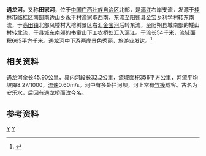{{Infobox River
  | river_name      = 遇龙河
  | image_name      =Yangshuo Yulong He 2012.09.30 09-10-15.jpg
  | image_size      = 280px
  | caption         = 阳朔遇龙河
  | origin          = [[广西壮族自治区|广西壮族自治区]][[桂林市|桂林市]][[临桂区|临桂区]][[南边山乡|南边山乡]]谭家屯西南
  | mouth           = 广西壮族自治区[[阳朔县|阳朔县]][[阳朔镇|阳朔镇]]书童山[[漓江|漓江]]{{coord|24|46|06|N|110|30|39|E}}
  | basin_countries = 广西桂林市临桂区、阳朔县
  | length          = 54 km
  | elevation       = 
  | mouth_elevation = 
  | discharge       = 
  | watershed       = 665 km<sup>2</sup>
}}
'''遇龙河'''，又称'''田家河'''，位于[[中国|中国]][[广西壮族自治区|广西壮族自治区]]北部，是[[漓江|漓江]]右岸支流，发源于[[桂林市|桂林市]][[临桂区|临桂区]]南部[[南边山乡|南边山乡]]永平村谭家屯西南，东流至[[阳朔县|阳朔县]][[金宝乡|金宝乡]]利学村转东南流，于[[高田镇_(阳朔县)|高田镇]]北部凤楼村大榕树景区右汇[[金宝河|金宝河]]后转东流，至阳朔县城南部的矮山村转北流，于县城东南郊的书童山下工农桥处汇入漓江。干流长54千米，流域面积665平方千米。遇龙河中下游两岸景色秀丽，旅游业发达。<ref name="中国河湖大典">{{cite book zh |author=《[[中国河湖大典|中国河湖大典]]》编纂委员会 |title=《中国河湖大典·珠江卷》 |format=M |edition=1 |location=北京 |publisher=中国水利水电出版社 |date=2013年1月 |pages=193页 |id= ISBN 978-7-5170-0561-2}}</ref>

==相关资料==
遇龙河全长45.90公里，县内河段长32.2公里，[[流域面积|流域面积]]356平方公里，河流平均坡降8.27/1000，[[流速|流速]]0.60m/s。河中有多处拦河坝，河上常有[[竹筏|竹筏]]载客。古名为安乐水，后因有遇龙桥而改今名。

==参考资料==
{{reflist}}
{{Commonscat|Yulong River}}
{{桂林水系}}
[[Category:桂江水系|Y]]
[[Category:广西河流|Y]]